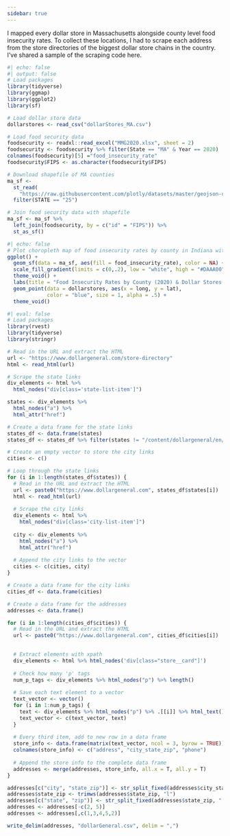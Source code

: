 ```yaml
---
sidebar: true
---
```


I mapped every dollar store in Massachusetts alongside county level food insecurity rates. To collect these locations, I had to scrape each address from the store directories of the biggest dollar store chains in the country. I've shared a sample of the scraping code here.

```r
#| echo: false
#| output: false
# Load packages
library(tidyverse)
library(ggmap)
library(ggplot2)
library(sf)

# Load dollar store data
dollarstores <- read_csv("dollarStores_MA.csv")

# Load food security data
foodsecurity <- readxl::read_excel("MMG2020.xlsx", sheet = 2)
foodsecurity <- foodsecurity %>% filter(State == "MA" & Year == 2020)
colnames(foodsecurity)[5] ="food_insecurity_rate"
foodsecurity$FIPS <- as.character(foodsecurity$FIPS)

# Download shapefile of MA counties
ma_sf <- 
  st_read(
    "https://raw.githubusercontent.com/plotly/datasets/master/geojson-counties-fips.json") %>% 
  filter(STATE == "25")

# Join food security data with shapefile
ma_sf <- ma_sf %>%
  left_join(foodsecurity, by = c("id" = "FIPS")) %>%
  st_as_sf()
```

```r
#| echo: false
# Plot choropleth map of food insecurity rates by county in Indiana with ggplot
ggplot() +
  geom_sf(data = ma_sf, aes(fill = food_insecurity_rate), color = NA) +
  scale_fill_gradient(limits = c(0,.2), low = "white", high = "#DAAA00", name = "Rate") +
  theme_void() +
  labs(title = "Food Insecurity Rates by County (2020) & Dollar Stores (2022) in MA") + 
  geom_point(data = dollarstores, aes(x = long, y = lat), 
             color = "blue", size = 1, alpha = .5) + 
  theme_void()
```

```r
#| eval: false
# Load packages
library(rvest) 
library(tidyverse)
library(stringr)

# Read in the URL and extract the HTML 
url <- "https://www.dollargeneral.com/store-directory"
html <- read_html(url) 

# Scrape the state links 
div_elements <- html %>%
  html_nodes("div[class='state-list-item']")

states <- div_elements %>%
  html_nodes("a") %>%
  html_attr("href")

# Create a data frame for the state links 
states_df <- data.frame(states) 
states_df <- states_df %>% filter(states != "/content/dollargeneral/en/store-directory/.html")

# Create an empty vector to store the city links 
cities <- c() 

# Loop through the state links 
for (i in 1:length(states_df$states)) { 
  # Read in the URL and extract the HTML 
  url <- paste0("https://www.dollargeneral.com", states_df$states[i])
  html <- read_html(url) 
  
  # Scrape the city links 
  div_elements <- html %>%
    html_nodes("div[class='city-list-item']")
  
  city <- div_elements %>%
    html_nodes("a") %>%
    html_attr("href")
  
  # Append the city links to the vector 
  cities <- c(cities, city) 
} 

# Create a data frame for the city links 
cities_df <- data.frame(cities)

# Create a data frame for the addresses
addresses <- data.frame()

for (i in 1:length(cities_df$cities)) {
  # Read in the URL and extract the HTML 
  url <- paste0("https://www.dollargeneral.com", cities_df$cities[i])

  
  # Extract elements with xpath
  div_elements <- html %>% html_nodes('div[class="store__card"]')
  
  # Check how many 'p' tags
  num_p_tags <- div_elements %>% html_nodes("p") %>% length()
  
  # Save each text element to a vector
  text_vector <- vector()
  for (i in 1:num_p_tags) {
    text <- div_elements %>% html_nodes("p") %>% .[[i]] %>% html_text()
    text_vector <- c(text_vector, text)
  }
  
  # Every third item, add to new row in a data frame
  store_info <- data.frame(matrix(text_vector, ncol = 3, byrow = TRUE))
  colnames(store_info) <- c("address", "city_state_zip", "phone")
  
  # Append the store info to the complete data frame 
  addresses <- merge(addresses, store_info, all.x = T, all.y = T) 
}

addresses[c("city", "state_zip")] <- str_split_fixed(addresses$city_state_zip, ",", 2)
addresses$state_zip <- trimws(addresses$state_zip, "l")
addresses[c("state", "zip")] <- str_split_fixed(addresses$state_zip, " ", 2)
addresses <- addresses[-c(2, 5)]
addresses <- addresses[,c(1,3,4,5,2)]

write_delim(addresses, "dollarGeneral.csv", delim = ",")
```
